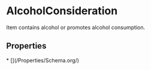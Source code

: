 # AlcoholConsideration

Item contains alcohol or promotes alcohol consumption.

## Properties

<Grid>
* [](/Properties/Schema.org/)

</Grid>

